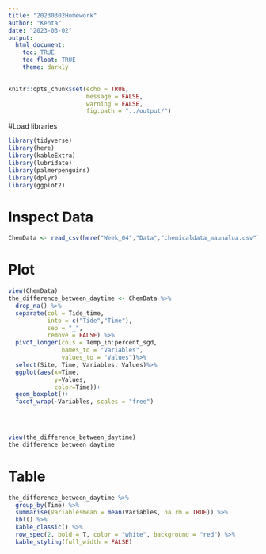 ```yaml
---
title: "20230302Homework"
author: "Kenta"
date: "2023-03-02"
output: 
  html_document:
    toc: TRUE
    toc_float: TRUE
    theme: darkly
---
```


```r
knitr::opts_chunk$set(echo = TRUE,
                      message = FALSE,
                      warning = FALSE,
                      fig.path = "../output/")
```

#Load libraries

```r
library(tidyverse)
library(here)
library(kableExtra)
library(lubridate)
library(palmerpenguins)
library(dplyr)
library(ggplot2)
```

# Inspect Data
```r
ChemData <- read_csv(here("Week_04","Data","chemicaldata_maunalua.csv")) 
```

# Plot

```r
view(ChemData)
the_difference_between_daytime <- ChemData %>% 
  drop_na() %>% 
  separate(col = Tide_time, 
           into = c("Tide","Time"), 
           sep = "_", 
           remove = FALSE) %>%
  pivot_longer(cols = Temp_in:percent_sgd, 
               names_to = "Variables", 
               values_to = "Values")%>%
  select(Site, Time, Variables, Values)%>%
  ggplot(aes(x=Time,
             y=Values,
             color=Time))+
  geom_boxplot()+
  facet_wrap(~Variables, scales = "free")
  



view(the_difference_between_daytime)
the_difference_between_daytime

```

# Table
```r
the_difference_between_daytime %>%
  group_by(Time) %>%
  summarise(Variablesmean = mean(Variables, na.rm = TRUE)) %>%
  kbl() %>%
  kable_classic() %>%
  row_spec(2, bold = T, color = "white", background = "red") %>%
  kable_styling(full_width = FALSE)
```

